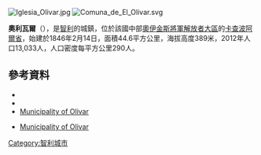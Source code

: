 [[Image:Iglesia_Olivar.jpg|right]]
[[Image:Comuna_de_El_Olivar.svg|right]]
{{Coord|34.233|S|70.883|W|display=title}}

'''奧利瓦爾'''（{{lang-es|Olivar}}），是[[智利|智利]]的城鎮，位於該國中部[[奧伊金斯將軍解放者大區|奧伊金斯將軍解放者大區]]的[[卡查波阿爾省|卡查波阿爾省]]，始建於1846年2月14日，面積44.6平方公里，海拔高度389米，2012年人口13,033人，人口密度每平方公里290人。

==參考資料==
*{{Cite web |url = http://www.muniolivar.cl/ |title = Municipality of Olivar |accessdate = 10 November 2010 |language = es |archive-date = 2015-05-10 |archive-url = https://web.archive.org/web/20150510235416/http://www.muniolivar.cl/ |dead-url = no }}
*{{Cite web |url= http://www.ine.cl/canales/chile_estadistico/censos_poblacion_vivienda/censo_pobl_vivi.php |title= National Statistics Institute |accessdate= 10 November 2010 |language= es |archive-date= 2019-01-06 |archive-url= https://web.archive.org/web/20190106234357/http://www.ine.cl/404.html?aspxerrorpath=%2Fcanales%2Fchile_estadistico%2Fcensos_poblacion_vivienda%2Fcenso_pobl_vivi.php |dead-url= no }}
*[http://www.muniolivar.cl/ Municipality of Olivar] {{Wayback|url=http://www.muniolivar.cl/ |date=20150510235416 }}
* {{es icon}} [http://www.muniolivar.cl/ Municipality of Olivar] {{Wayback|url=http://www.muniolivar.cl/ |date=20150510235416 }}

{{Chile-geo-stub}}
[[Category:智利城市|Category:智利城市]]